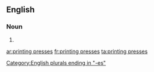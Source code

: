 ==English==

===Noun===
{{head|en|plural|head=[[printing]] [[press]]es}}

# {{plural of|printing press|lang=en}}

[[Category:English plurals ending in "-es"]]

[[ar:printing presses]]
[[fr:printing presses]]
[[ta:printing presses]]
